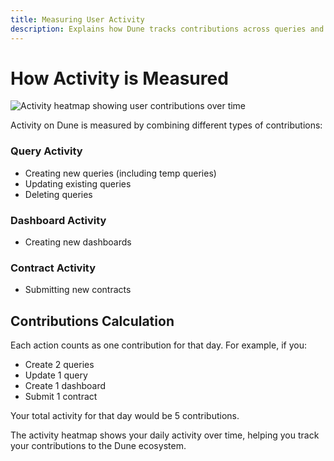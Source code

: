 ```yaml
---
title: Measuring User Activity
description: Explains how Dune tracks contributions across queries and dashboards.
---
```


# How Activity is Measured

![Activity heatmap showing user contributions over time](../images/activity-heatmap.png)

Activity on Dune is measured by combining different types of contributions:

### Query Activity

- Creating new queries (including temp queries)
- Updating existing queries
- Deleting queries

### Dashboard Activity

- Creating new dashboards

### Contract Activity

- Submitting new contracts

## Contributions Calculation

Each action counts as one contribution for that day. For example, if you:

- Create 2 queries
- Update 1 query
- Create 1 dashboard
- Submit 1 contract

Your total activity for that day would be 5 contributions.

The activity heatmap shows your daily activity over time, helping you track your contributions to the Dune ecosystem.
